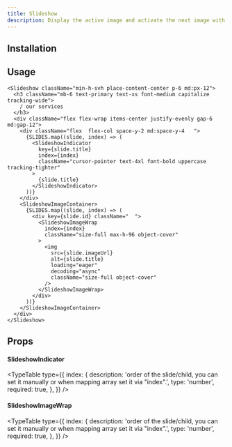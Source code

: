 ```yaml
---
title: Slideshow
description: Display the active image and activate the next image with hovering the text.
---
```


<ComponentPreview name="slideshow-demo" />

## Installation

<ComponentInstallation name="slideshow" />

## Usage

```tsx
<Slideshow className="min-h-svh place-content-center p-6 md:px-12">
  <h3 className="mb-6 text-primary text-xs font-medium capitalize tracking-wide">
    / our services
  </h3>
  <div className="flex flex-wrap items-center justify-evenly gap-6 md:gap-12">
    <div className="flex  flex-col space-y-2 md:space-y-4   ">
      {SLIDES.map((slide, index) => (
        <SlideshowIndicator
          key={slide.title}
          index={index}
          className="cursor-pointer text-4xl font-bold uppercase tracking-tighter"
        >
          {slide.title}
        </SlideshowIndicator>
      ))}
    </div>
    <SlideshowImageContainer>
      {SLIDES.map((slide, index) => (
        <div key={slide.id} className="  ">
          <SlideshowImageWrap
            index={index}
            className="size-full max-h-96 object-cover"
          >
            <img
              src={slide.imageUrl}
              alt={slide.title}
              loading="eager"
              decoding="async"
              className="size-full object-cover"
            />
          </SlideshowImageWrap>
        </div>
      ))}
    </SlideshowImageContainer>
  </div>
</Slideshow>
```

## Props

#### SlideshowIndicator

<TypeTable
  type={{
    index: {
      description:
        'order of the slide/child, you can set it manually or when mapping array set it via "index".',
      type: 'number',
      required: true,
    },
  }}
/>

#### SlideshowImageWrap

<TypeTable
  type={{
    index: {
      description:
        'order of the slide/child, you can set it manually or when mapping array set it via "index".',
      type: 'number',
      required: true,
    },
  }}
/>
